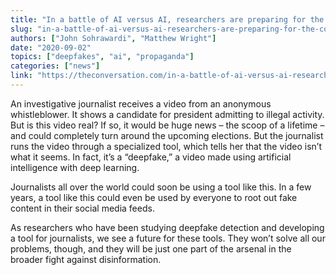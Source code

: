 ```yaml
---
title: "In a battle of AI versus AI, researchers are preparing for the coming wave of deepfake propaganda"
slug: "in-a-battle-of-ai-versus-ai-researchers-are-preparing-for-the-coming-wave-of-deepfake-propaganda"
authors: ["John Sohrawardi", "Matthew Wright"]
date: "2020-09-02"
topics: ["deepfakes", "ai", "propaganda"]
categories: ["news"]
link: "https://theconversation.com/in-a-battle-of-ai-versus-ai-researchers-are-preparing-for-the-coming-wave-of-deepfake-propaganda-146536"
---
```

An investigative journalist receives a video from an anonymous whistleblower. It shows a candidate for president admitting to illegal activity. But is this video real? If so, it would be huge news – the scoop of a lifetime – and could completely turn around the upcoming elections. But the journalist runs the video through a specialized tool, which tells her that the video isn’t what it seems. In fact, it’s a “deepfake,” a video made using artificial intelligence with deep learning.

Journalists all over the world could soon be using a tool like this. In a few years, a tool like this could even be used by everyone to root out fake content in their social media feeds.

As researchers who have been studying deepfake detection and developing a tool for journalists, we see a future for these tools. They won’t solve all our problems, though, and they will be just one part of the arsenal in the broader fight against disinformation.